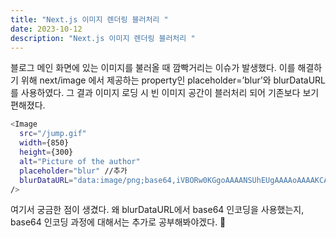 ```yaml
---
title: "Next.js 이미지 렌더링 블러처리 "
date: 2023-10-12
description: "Next.js 이미지 렌더링 블러처리 "
---
```


블로그 메인 화면에 있는 이미지를 불러올 때 깜빡거리는 이슈가 발생했다.
이를 해결하기 위해 next/image 에서 제공하는 property인 placeholder=’blur’와 blurDataURL를 사용하였다. 그 결과 이미지 로딩 시 빈 이미지 공간이 블러처리 되어 기존보다 보기 편해졌다.

```bash
<Image
  src="/jump.gif"
  width={850}
  height={300}
  alt="Picture of the author"
  placeholder="blur" //추가
  blurDataURL="data:image/png;base64,iVBORw0KGgoAAAANSUhEUgAAAAoAAAAKCAYAAACNMs+9AAAAFklEQVR42mN8//HLfwYiAOOoQvoqBABbWyZJf74GZgAAAABJRU5ErkJggg==" // 추가
/>
```

여기서 궁금한 점이 생겼다. 왜 blurDataURL에서 base64 인코딩을 사용했는지, base64 인코딩 과정에 대해서는 추가로 공부해봐야겠다. 🤔
